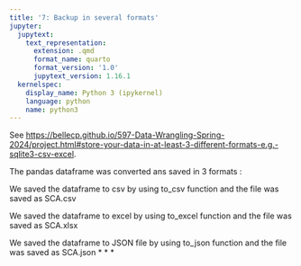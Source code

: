 ```yaml
---
title: '7: Backup in several formats'
jupyter:
  jupytext:
    text_representation:
      extension: .qmd
      format_name: quarto
      format_version: '1.0'
      jupytext_version: 1.16.1
  kernelspec:
    display_name: Python 3 (ipykernel)
    language: python
    name: python3
---
```


See <https://bellecp.github.io/597-Data-Wrangling-Spring-2024/project.html#store-your-data-in-at-least-3-different-formats-e.g.-sqlite3-csv-excel>.

The pandas dataframe was converted ans saved in 3 formats :

We saved the dataframe to csv by using to_csv function and the file was saved as SCA.csv

We saved the dataframe to excel by using to_excel function and the file was saved as SCA.xlsx

We saved the dataframe to JSON file by using to_json function and the file was saved as SCA.json
* * *

